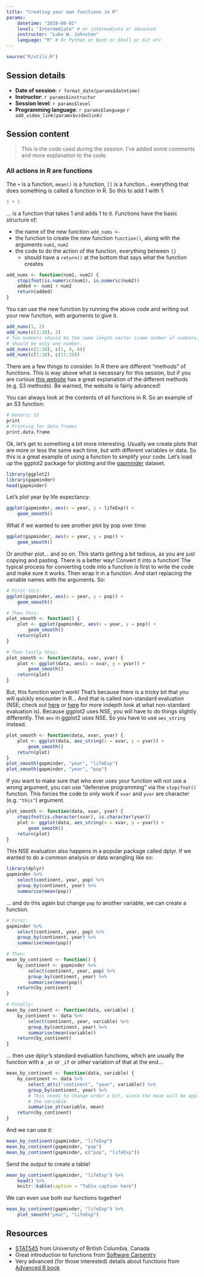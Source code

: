 ```yaml
---
title: "Creating your own functions in R"
params:
    datetime: "2018-06-01"
    level: "Intermediate" # or intermediate or advanced
    instructor: "Luke W. Johnston"
    language: "R" # Or Python or Bash or Shell or Git etc
---
```


```r
source("R/utils.R")
```

## Session details

- **Date of session**: `r format_date(params$datetime)`
- **Instructor**: `r params$instructor`
- **Session level**: `r params$level`
- **Programming language**: `r params$language`
`r add_video_link(params$videolink)`

## Session content

> This is the code used during the session. I've added some comments and more 
explanation to the code.

### All actions in R are functions

The `+` is a function, `mean()` is a function, `[]` is a function... everything 
that does something is called a function in R. So this to add 1 with 1:

```r
1 + 1
```

... is a function that takes 1 and adds 1 to it. Functions have the basic 
structure of:

- the name of the new function `add_nums <-`
- the function to create the new function `function()`, along with the arguments
`num1`, `num2`
- the code to do the action of the function, everything between `{}`
    - should have a `return()` at the bottom that says what the function creates

```r
add_nums <- function(num1, num2) {
    stopifnot(is.numeric(num1), is.numeric(num2))
    added <- num1 + num2
    return(added)
}
```

You can use the new function by running the above code and writing out your new 
function, with arguments to give it.

```r
add_nums(1, 2)
add_nums(c(1:10), 2)
# Two numbers should be the same length vector (same number of numbers) or one
# should be only one number.
add_nums(c(1:10), c(1, 4, 6))
add_nums(c(1:10), c(11:20))
```

There are a few things to consider. In R there are different "methods" of functions.
This is way above what is necessary for this session, but if you are curious
[this website](http://adv-r.had.co.nz/S3.html) has a great explanation of the
different methods (e.g. S3 methods). Be warned, the website is fairly advanced!

You can always look at the contents of all functions in R. So an example of an
S3 function:

```r
# Generic S3
print
# Printing for data.frames
print.data.frame
```

Ok, let's get to something a bit more interesting. Usually we create plots that
are more or less the same each time, but with different variables or data.
So this is a great example of using a function to simplify your code. Let's load
up the ggplot2 package for plotting and the
[gapminder](https://github.com/jennybc/gapminder) dataset.

```r
library(ggplot2)
library(gapminder)
head(gapminder)
```

Let's plot year by life expectancy:

```r
ggplot(gapminder, aes(x = year, y = lifeExp)) +
    geom_smooth()
```

What if we wanted to see another plot by pop over time:

```r
ggplot(gapminder, aes(x = year, y = pop)) +
    geom_smooth()
```

Or another plot... and so on. This starts getting a bit tedious, as you are just
copying and pasting. There is a better way! Convert it into a function! The
typical process for converting code into a function is first to write the code
and make sure it works. Then wrap it in a function. And start replacing the
variable names with the arguments. So:

```r
# First this:
ggplot(gapminder, aes(x = year, y = pop)) +
    geom_smooth()

# Then this:
plot_smooth <- function() {
    plot <- ggplot(gapminder, aes(x = year, y = pop)) +
        geom_smooth()
    return(plot)
}

# Then lastly this:
plot_smooth <- function(data, xvar, yvar) {
    plot <- ggplot(data, aes(x = xvar, y = yvar)) +
        geom_smooth()
    return(plot)
}
```

But, this function won't work! That's because there is a tricky bit that you
will quickly encounter in R... And that is called non-standard evaluation (NSE; check
out [here](https://cran.r-project.org/web/packages/lazyeval/vignettes/lazyeval.html)
or [here](https://dplyr.tidyverse.org/articles/programming.html) for more indepth
look at what non-standard evaluation is). Because ggplot2 uses NSE, you will
have to do things slightly differently. The `aes` in ggplot2 uses NSE. So you have 
to use `aes_string` instead.

```r
plot_smooth <- function(data, xvar, yvar) {
    plot <- ggplot(data, aes_string(x = xvar, y = yvar)) +
        geom_smooth()
    return(plot)
}
plot_smooth(gapminder, "year", "lifeExp")
plot_smooth(gapminder, "year", "pop")
```

If you want to make sure that who ever uses your function will not use a wrong 
argument, you can use "defensive programming" via the `stopifnot()` function.
This forces the code to only work if `xvar` and `yvar` are character (e.g. `"this"`)
argument.

```r
plot_smooth <- function(data, xvar, yvar) {
    stopifnot(is.character(xvar), is.character(yvar))
    plot <- ggplot(data, aes_string(x = xvar, y = yvar)) +
        geom_smooth()
    return(plot)
}
```

This NSE evaluation also happens in a popular package called dplyr. If we wanted
to do a common analysis or data wrangling like so:

```r
library(dplyr)
gapminder %>% 
    select(continent, year, pop) %>% 
    group_by(continent, year) %>% 
    summarise(mean(pop))
```

... and do this again but change `pop` to another variable, we can create a function.

```r
# First:
gapminder %>% 
    select(continent, year, pop) %>% 
    group_by(continent, year) %>% 
    summarise(mean(pop))

# Then:
mean_by_continent <- function() {
    by_continent <- gapminder %>%
        select(continent, year, pop) %>%
        group_by(continent, year) %>%
        summarise(mean(pop))
    return(by_continent)
}

# Finally:
mean_by_continent <- function(data, variable) {
    by_continent <- data %>%
        select(continent, year, variable) %>%
        group_by(continent, year) %>%
        summarise(mean(variable))
    return(by_continent)
}
```

... then use dplyr's standard evaluation functions, which are usually the function
with a `_at` or `_if` or other variation of that at the end...

```r
mean_by_continent <- function(data, variable) {
    by_continent <- data %>%
        select_at(c("continent", "year", variable)) %>%
        group_by(continent, year) %>%
        # This needs to change order a bit, since the mean will be applied to
        # the variable.
        summarise_at(variable, mean)
    return(by_continent)
}
```

And we can use it:

```r
mean_by_continent(gapminder, "lifeExp")
mean_by_continent(gapminder, "pop")
mean_by_continent(gapminder, c("pop", "lifeExp"))
```

Send the output to create a table!

```r
mean_by_continent(gapminder, "lifeExp") %>% 
    head() %>% 
    knitr::kable(caption = "Table caption here")
```

We can even use both our functions together!

```r
mean_by_continent(gapminder, "lifeExp") %>% 
    plot_smooth("year", "lifeExp")
```

## Resources

- [STAT545](http://stat545.com/block011_write-your-own-function-01.html)
from University of British Columbia, Canada
- Great introduction to functions from [Software Carpentry](https://swcarpentry.github.io/r-novice-inflammation/02-func-R/)
- Very advanced (for those interested) details about functions from 
[Advanced R book](http://adv-r.had.co.nz/Functions.html)
